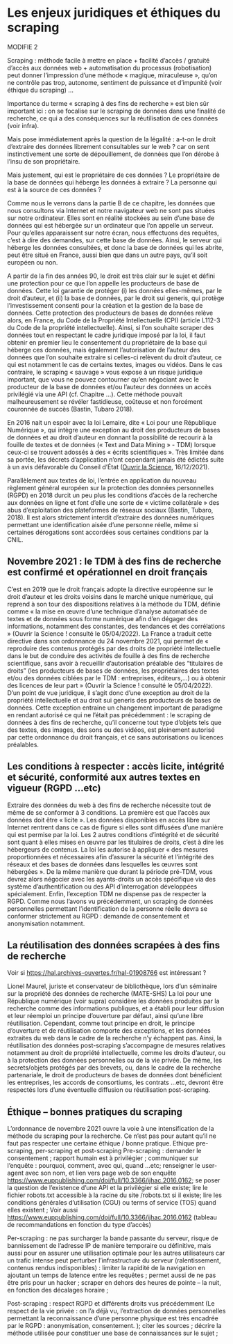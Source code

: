 # Les enjeux juridiques et éthiques du scraping {#sec-introduction-enjeux-juridiques-ethiques .unnumbered}

MODIFIE 2

Scraping : méthode facile à mettre en place + facilité d'accès / gratuité d'accès aux données web + automatisation du processus (robotisation) peut donner l'impression d'une méthode « magique, miraculeuse », qu'on ne contrôle pas trop, autonome, sentiment de puissance et d'impunité (voir éthique du scraping) ...

Importance du terme « scraping à des fins de recherche » est bien sûr important ici : on se focalise sur le scraping de données dans une finalité de recherche, ce qui a des conséquences sur la réutilisation de ces données (voir infra).

Mais pose immédiatement après la question de la légalité : a-t-on le droit d'extraire des données librement consultables sur le web ? car on sent instinctivement une sorte de dépouillement, de données que l'on dérobe à l'insu de son propriétaire.

Mais justement, qui est le propriétaire de ces données ? Le propriétaire de la base de données qui héberge les données à extraire ? La personne qui est à la source de ces données ?

Comme nous le verrons dans la partie B de ce chapitre, les données que nous consultons via Internet et notre navigateur web ne sont pas situées sur notre ordinateur. Elles sont en réalité stockées au sein d'une base de données qui est hébergée sur un ordinateur que l'on appelle un serveur. Pour qu'elles apparaissent sur notre écran, nous effectuons des requêtes, c'est à dire des demandes, sur cette base de données. Ainsi, le serveur qui héberge les données consultées, et donc la base de données qui les abrite, peut être situé en France, aussi bien que dans un autre pays, qu'il soit européen ou non.

A partir de la fin des années 90, le droit est très clair sur le sujet et défini une protection pour ce que l'on appelle les producteurs de base de données. Cette loi garantie de protéger (i) les données elles-mêmes, par le droit d'auteur, et (ii) la base de données, par le droit sui generis, qui protège l'investissement consenti pour la création et la gestion de la base de données. Cette protection des producteurs de bases de données relève alors, en France, du Code de la Propriété Intellectuelle (CPI) (article L112-3 du Code de la propriété intellectuelle). Ainsi, si l'on souhaite scraper des données tout en respectant le cadre juridique imposé par la loi, il faut obtenir en premier lieu le consentement du propriétaire de la base qui héberge ces données, mais également l'autorisation de l'auteur des données que l'on souhaite extraire si celles-ci relèvent du droit d'auteur, ce qui est notamment le cas de certains textes, images ou vidéos. Dans le cas contraire, le scraping « sauvage » vous expose à un risque juridique important, que vous ne pouvez contourner qu'en négociant avec le producteur de la base de données et/ou l'auteur des données un accès privilégié via une API (cf. Chapitre ...). Cette méthode pouvait malheureusement se révéler fastidieuse, coûteuse et non forcément couronnée de succès (Bastin, Tubaro 2018).

En 2016 nait un espoir avec la loi Lemaire, dite « Loi pour une République Numérique », qui intègre une exception au droit des producteurs de bases de données et au droit d'auteur en donnant la possibilité de recourir à la fouille de textes et de données (« Text and Data Mining » - TDM) lorsque ceux-ci se trouvent adossés à des « écrits scientifiques ». Très limitée dans sa portée, les décrets d'application n'ont cependant jamais été édictés suite à un avis défavorable du Conseil d'État ([Ouvrir la Science](https://www.ouvrirlascience.fr/la-fouille-de-textes-et-de-donnees-a-des-fins-de-recherche-une-pratique-confirmee-et-desormais-operationnelle-en-droit-francais/), 16/12/2021).

Parallèlement aux textes de loi, l'entrée en application du nouveau règlement général européen sur la protection des données personnelles (RGPD) en 2018 durcit un peu plus les conditions d'accès de la recherche aux données en ligne et font d'elle une sorte de « victime collatérale » des abus d'exploitation des plateformes de réseaux sociaux (Bastin, Tubaro, 2018). Il est alors strictement interdit d'extraire des données numériques permettant une identification aisée d'une personne réelle, même si certaines dérogations sont accordées sous certaines conditions par la CNIL.

## Novembre 2021 : le TDM à des fins de recherche est confirmé et opérationnel en droit français

C'est en 2019 que le droit français adopte la directive européenne sur le droit d'auteur et les droits voisins dans le marché unique numérique, qui reprend à son tour des dispositions relatives à la méthode du TDM, définie comme « la mise en œuvre d'une technique d'analyse automatisée de textes et de données sous forme numérique afin d'en dégager des informations, notamment des constantes, des tendances et des corrélations » (Ouvrir la Science ! consulté le 05/04/2022). La France a traduit cette directive dans son ordonnance du 24 novembre 2021, qui permet de « reproduire des contenus protégés par des droits de propriété intellectuelle dans le but de conduire des activités de fouille à des fins de recherche scientifique, sans avoir à recueillir d'autorisation préalable des "titulaires de droits" (les producteurs de bases de données, les propriétaires des textes et/ou des données ciblées par le TDM : entreprises, éditeurs,...) ou à obtenir des licences de leur part » (Ouvrir la Science ! consulté le 05/04/2022). D'un point de vue juridique, il s'agit donc d'une exception au droit de la propriété intellectuelle et au droit sui generis des producteurs de bases de données. Cette exception entraine un changement important de paradigme en rendant autorisé ce qui ne l'était pas précédemment : le scraping de données à des fins de recherche, qu'il concerne tout type d'objets tels que des textes, des images, des sons ou des vidéos, est pleinement autorisé par cette ordonnance du droit français, et ce sans autorisations ou licences préalables.

## Les conditions à respecter : accès licite, intégrité et sécurité, conformité aux autres textes en vigueur (RGPD ...etc)

Extraire des données du web à des fins de recherche nécessite tout de même de se conformer à 3 conditions. La première est que l'accès aux données doit être « licite ». Les données disponibles en accès libre sur Internet rentrent dans ce cas de figure si elles sont diffusées d'une manière qui est permise par la loi. Les 2 autres conditions d'intégrité et de sécurité sont quant à elles mises en œuvre par les titulaires de droits, c'est à dire les hébergeurs de contenus. La loi les autorise à appliquer « des mesures proportionnées et nécessaires afin d'assurer la sécurité et l'intégrité des réseaux et des bases de données dans lesquelles les œuvres sont hébergées ». De la même manière que durant la période pré-TDM, vous devrez alors négocier avec les ayants-droits un accès spécifique via des système d'authentification ou des API d'interrogation développées spécialement. Enfin, l'exception TDM ne dispense pas de respecter la RGPD. Comme nous l'avons vu précédemment, un scraping de données personnelles permettant l'identification de la personne réelle devra se conformer strictement au RGPD : demande de consentement et anonymisation notamment.

## La réutilisation des données scrapées à des fins de recherche

Voir si <https://hal.archives-ouvertes.fr/hal-01908766> est intéressant ?

Lionel Maurel, juriste et conservateur de bibliothèque, lors d'un séminaire sur la propriété des données de recherche (MATE-SHS) La loi pour une République numérique (voir supra) considère les données produites par la recherche comme des informations publiques, et a établi pour leur diffusion et leur réemploi un principe d'ouverture par défaut, ainsi qu'une libre réutilisation. Cependant, comme tout principe en droit, le principe d'ouverture et de réutilisation comporte des exceptions, et les données extraites du web dans le cadre de la recherche n'y échappent pas. Ainsi, la réutilisation des données post-scraping s'accompagne de mesures relatives notamment au droit de propriété intellectuelle, comme les droits d'auteur, ou à la protection des données personnelles ou de la vie privée. De même, les secrets/objets protégés par des brevets, ou, dans le cadre de la recherche partenariale, le droit de producteurs de bases de données dont bénéficient les entreprises, les accords de consortiums, les contrats ...etc, devront être respectés lors d'une éventuelle diffusion ou réutilisation post-scraping.

## Éthique -- bonnes pratiques du scraping

L'ordonnance de novembre 2021 ouvre la voie à une intensification de la méthode du scraping pour la recherche. Ce n'est pas pour autant qu'il ne faut pas respecter une certaine éthique / bonne pratique. Ethique pre-scraping, per-scraping et post-scraping Pre-scraping : demander le consentement ; rapport humain est à privilégier ; communiquer sur l'enquête : pourquoi, comment, avec qui, quand ...etc; renseigner le user-agent avec son nom, et lien vers page web de son enquête <https://www.euppublishing.com/doi/full/10.3366/ijhac.2016.0162>; se poser la question de l'existence d'une API et la privilégier si elle existe; lire le fichier robots.txt accessible à la racine du site /robots.txt si il existe; lire les conditions générales d'utilisation (CGU) ou terms of service (TOS) quand elles existent ; Voir aussi <https://www.euppublishing.com/doi/full/10.3366/ijhac.2016.0162> (tableau de recommandations en fonction du type d'accès)

Per-scraping : ne pas surcharger la bande passante du serveur, risque de bannissement de l'adresse IP de manière temporaire ou définitive, mais aussi pour en assurer une utilisation optimale pour les autres utilisateurs car un trafic intense peut perturber l'infrastructure du serveur (ralentissement, contenus rendus indisponibles) : limiter la rapidité de la navigation en ajoutant un temps de latence entre les requêtes ; permet aussi de ne pas être pris pour un hacker ; scraper en dehors des heures de pointe -- la nuit, en fonction des décalages horaire ;

Post-scraping : respect RGPD et différents droits vus précédemment (Le respect de la vie privée : on l'a déjà vu, l'extraction de données personnelles permettant la reconnaissance d'une personne physique est très encadrée par le RGPD : anonymisation, consentement. ); citer les sources ; décrire la méthode utilisée pour constituer une base de connaissances sur le sujet ;
